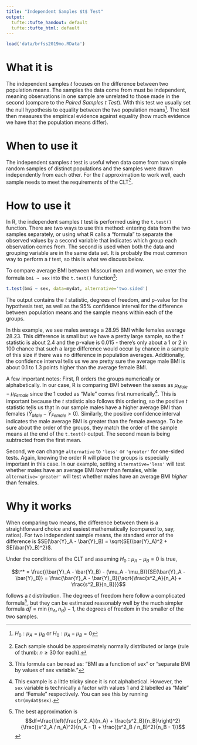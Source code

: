 ```yaml
---
title: "Independent Samples $t$ Test"
output:
  tufte::tufte_handout: default
  tufte::tufte_html: default
---
```


```r
load('data/brfss2019mo.RData')
```

# What it is

The independent samples $t$ focuses on the difference between two population means. The samples the data come from must be independent, meaning observations in one sample are unrelated to those made in the second (compare to the *Paired Samples $t$ Test*). With this test we usually set the null hypothesis to equality between the two population means^[$H_0: \mu_A = \mu_B$ or $H_0: \mu_A - \mu_B = 0$]. The test then measures the empirical evidence against equality (how much evidence we have that the population means differ).


# When to use it

The independent samples $t$ test is useful when data come from two simple random samples of distinct populations and the samples were drawn independently from each other. For the $t$ approximation to work well, each sample needs to meet the requirements of the CLT^[Each sample should be approximately normally distributed or large (rule of thumb: $n \geq 30$ for each).].


# How to use it

In R, the independent samples $t$ test is performed using the `t.test()` function. There are two ways to use this method: entering data from the two samples separately, or using what R calls a "formula" to separate the observed values by a second variable that indicates which group each observation comes from. The second is used when both the data and grouping variable are in the same data set. It is probably the most common way to perform a $t$ test, so this is what we discuss below.

To compare average BMI between Missouri men and women, we enter the formula `bmi ~ sex` into the `t.test()` function^[This formula can be read as: "BMI as a function of sex" or "separate BMI by values of sex variable."]:

```r
t.test(bmi ~ sex, data=mydat, alternative='two.sided')
```

The output contains the $t$ statistic, degrees of freedom, and p-value for the hypothesis test, as well as the 95% confidence interval for the difference between population means and the sample means within each of the groups.

In this example, we see males average a 28.95 BMI while females average 28.23. This difference is small but we have a pretty large sample, so the $t$ statistic is about 2.4 and the p-value is 0.015 - there's only about a 1 or 2 in 100 chance that such a large difference would occur by chance in a sample of this size if there was no difference in population averages. Additionally, the confidence interval tells us we are pretty sure the average male BMI is about 0.1 to 1.3 points higher than the average female BMI. 

A few important notes: First, R orders the groups numerically or alphabetically. In our case, R is comparing BMI between the sexes as $\mu_{Male} - \mu_{Female}$ since the 1 coded as "Male" comes first numerically^[This example is a little tricky since it is not alphabetical. However, the `sex` variable is technically a factor with values 1 and 2 labelled as "Male" and "Female" respectively. You can see this by running `str(mydat$sex)`.]. This is important because the $t$ statistic also follows this ordering, so the positive $t$ statistic tells us that in our sample males have a higher average BMI than females ($\bar{Y}_{Male} - \bar{Y}_{Female} > 0$). Similarly, the positive confidence interval indicates the male average BMI is greater than the female average. To be sure about the order of the groups, they match the order of the sample means at the end of the `t.test()` output. The second mean is being subtracted from the first mean.

Second, we can change `alternative` to `'less'` or `'greater'` for one-sided tests. Again, knowing the order R will place the groups is especially important in this case. In our example, setting `alternative='less'` will test whether males have an average BMI *lower* than females, while `alternative='greater'` will test whether males have an average BMI *higher* than females.


# Why it works

When comparing two means, the difference between them is a straightforward choice and easiest mathematically (compared to, say, ratios). For two independent sample means, the standard error of the difference is $SE(\bar{Y}_A - \bar{Y}_B) = \sqrt{SE(\bar{Y}_A)^2 + SE(\bar{Y}_B)^2}$.

Under the conditions of the CLT and assuming $H_0: \mu_A - \mu_B = 0$ is true, 

$$t^* = \frac{(\bar{Y}_A - \bar{Y}_B) - (\mu_A - \mu_B)}{SE(\bar{Y}_A - \bar{Y}_B)} = \frac{\bar{Y}_A - \bar{Y}_B}{\sqrt{\frac{s^2_A}{n_A} + \frac{s^2_B}{n_B}}}$$

follows a $t$ distribution. The degrees of freedom here follow a complicated formula^[The best approximation is $$df=\frac{\left(\frac{s^2_A}{n_A} + \frac{s^2_B}{n_B}\right)^2}{\frac{(s^2_A / n_A)^2}{n_A - 1} + \frac{(s^2_B / n_B)^2}{n_B - 1}}$$], but they can be estimated reasonably well by the much simpler formula $df = \min\{n_A, n_B\} - 1$, the degrees of freedom in the smaller of the two samples.